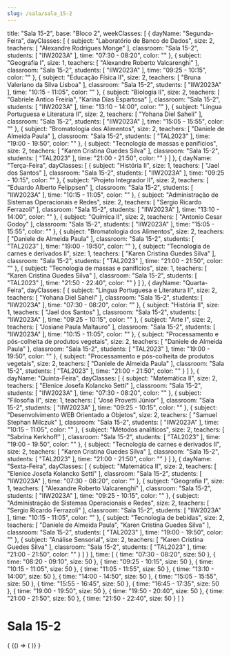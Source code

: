 ```yaml
---
slug: /sala/sala_15-2
---
```

  title: "Sala 15-2",
  base: "Bloco 2",
  weekClasses: [
    {
      dayName: "Segunda-Feira",
      dayClasses: [
        {
          subject: "Laboratório de Banco de Dados",
          size: 2,
          teachers: [
            "Alexandre Rodrigues Monge"
          ],
          classroom: "Sala 15-2",
          students: [
            "IIW2023A"
          ],
          time: "07:30 - 08:20",
          color: ""
        },
        {
          subject: "Geografia I",
          size: 1,
          teachers: [
            "Alexandre Roberto Valcarenghi"
          ],
          classroom: "Sala 15-2",
          students: [
            "IIW2023A"
          ],
          time: "09:25 - 10:15",
          color: ""
        },
        {
          subject: "Educação Física II",
          size: 2,
          teachers: [
            "Bruna Valeriano da Silva Lisboa"
          ],
          classroom: "Sala 15-2",
          students: [
            "IIW2023A"
          ],
          time: "10:15 - 11:05",
          color: ""
        },
        {
          subject: "Biologia II",
          size: 2,
          teachers: [
            "Gabriele Antico Freiria",
            "Karina Dias Espartosa"
          ],
          classroom: "Sala 15-2",
          students: [
            "IIW2023A"
          ],
          time: "13:10 - 14:00",
          color: ""
        },
        {
          subject: "Língua Portuguesa e Literatura II",
          size: 2,
          teachers: [
            "Yohana Diel Saheli"
          ],
          classroom: "Sala 15-2",
          students: [
            "IIW2023A"
          ],
          time: "15:05 - 15:55",
          color: ""
        },
        {
          subject: "Bromatologia dos Alimentos",
          size: 2,
          teachers: [
            "Daniele de Almeida Paula"
          ],
          classroom: "Sala 15-2",
          students: [
            "TAL2023"
          ],
          time: "19:00 - 19:50",
          color: ""
        },
        {
          subject: "Tecnologia de massas e panifícios",
          size: 2,
          teachers: [
            "Karen Cristina Guedes Silva"
          ],
          classroom: "Sala 15-2",
          students: [
            "TAL2023"
          ],
          time: "21:00 - 21:50",
          color: ""
        }
      ]
    },
    {
      dayName: "Terça-Feira",
      dayClasses: [
        {
          subject: "História II",
          size: 1,
          teachers: [
            "Jael dos Santos"
          ],
          classroom: "Sala 15-2",
          students: [
            "IIW2023A"
          ],
          time: "09:25 - 10:15",
          color: ""
        },
        {
          subject: "Projeto Integrador II",
          size: 2,
          teachers: [
            "Eduardo Alberto Felippsen"
          ],
          classroom: "Sala 15-2",
          students: [
            "IIW2023A"
          ],
          time: "10:15 - 11:05",
          color: ""
        },
        {
          subject: "Administração de Sistemas Operacionais e Redes",
          size: 2,
          teachers: [
            "Sergio Ricardo Ferrazoli"
          ],
          classroom: "Sala 15-2",
          students: [
            "IIW2023A"
          ],
          time: "13:10 - 14:00",
          color: ""
        },
        {
          subject: "Química II",
          size: 2,
          teachers: [
            "Antonio Cesar Godoy"
          ],
          classroom: "Sala 15-2",
          students: [
            "IIW2023A"
          ],
          time: "15:05 - 15:55",
          color: ""
        },
        {
          subject: "Bromatologia dos Alimentos",
          size: 2,
          teachers: [
            "Daniele de Almeida Paula"
          ],
          classroom: "Sala 15-2",
          students: [
            "TAL2023"
          ],
          time: "19:00 - 19:50",
          color: ""
        },
        {
          subject: "Tecnologia de carnes e derivados II",
          size: 1,
          teachers: [
            "Karen Cristina Guedes Silva"
          ],
          classroom: "Sala 15-2",
          students: [
            "TAL2023"
          ],
          time: "21:00 - 21:50",
          color: ""
        },
        {
          subject: "Tecnologia de massas e panifícios",
          size: 1,
          teachers: [
            "Karen Cristina Guedes Silva"
          ],
          classroom: "Sala 15-2",
          students: [
            "TAL2023"
          ],
          time: "21:50 - 22:40",
          color: ""
        }
      ]
    },
    {
      dayName: "Quarta-Feira",
      dayClasses: [
        {
          subject: "Língua Portuguesa e Literatura II",
          size: 2,
          teachers: [
            "Yohana Diel Saheli"
          ],
          classroom: "Sala 15-2",
          students: [
            "IIW2023A"
          ],
          time: "07:30 - 08:20",
          color: ""
        },
        {
          subject: "História II",
          size: 1,
          teachers: [
            "Jael dos Santos"
          ],
          classroom: "Sala 15-2",
          students: [
            "IIW2023A"
          ],
          time: "09:25 - 10:15",
          color: ""
        },
        {
          subject: "Arte I",
          size: 2,
          teachers: [
            "Josiane Paula Maltauro"
          ],
          classroom: "Sala 15-2",
          students: [
            "IIW2023A"
          ],
          time: "10:15 - 11:05",
          color: ""
        },
        {
          subject: "Processamento e pós-colheita de produtos vegetais",
          size: 2,
          teachers: [
            "Daniele de Almeida Paula"
          ],
          classroom: "Sala 15-2",
          students: [
            "TAL2023"
          ],
          time: "19:00 - 19:50",
          color: ""
        },
        {
          subject: "Processamento e pós-colheita de produtos vegetais",
          size: 2,
          teachers: [
            "Daniele de Almeida Paula"
          ],
          classroom: "Sala 15-2",
          students: [
            "TAL2023"
          ],
          time: "21:00 - 21:50",
          color: ""
        }
      ]
    },
    {
      dayName: "Quinta-Feira",
      dayClasses: [
        {
          subject: "Matemática II",
          size: 2,
          teachers: [
            "Elenice Josefa Kolancko Setti"
          ],
          classroom: "Sala 15-2",
          students: [
            "IIW2023A"
          ],
          time: "07:30 - 08:20",
          color: ""
        },
        {
          subject: "Filosofia II",
          size: 1,
          teachers: [
            "José Provetti Júnior"
          ],
          classroom: "Sala 15-2",
          students: [
            "IIW2023A"
          ],
          time: "09:25 - 10:15",
          color: ""
        },
        {
          subject: "Desenvolvimento WEB Orientado a Objetos",
          size: 2,
          teachers: [
            "Samuel Stephan Milczuk"
          ],
          classroom: "Sala 15-2",
          students: [
            "IIW2023A"
          ],
          time: "10:15 - 11:05",
          color: ""
        },
        {
          subject: "Métodos analíticos",
          size: 2,
          teachers: [
            "Sabrina Kerkhoff"
          ],
          classroom: "Sala 15-2",
          students: [
            "TAL2023"
          ],
          time: "19:00 - 19:50",
          color: ""
        },
        {
          subject: "Tecnologia de carnes e derivados II",
          size: 2,
          teachers: [
            "Karen Cristina Guedes Silva"
          ],
          classroom: "Sala 15-2",
          students: [
            "TAL2023"
          ],
          time: "21:00 - 21:50",
          color: ""
        }
      ]
    },
    {
      dayName: "Sexta-Feira",
      dayClasses: [
        {
          subject: "Matemática II",
          size: 2,
          teachers: [
            "Elenice Josefa Kolancko Setti"
          ],
          classroom: "Sala 15-2",
          students: [
            "IIW2023A"
          ],
          time: "07:30 - 08:20",
          color: ""
        },
        {
          subject: "Geografia I",
          size: 1,
          teachers: [
            "Alexandre Roberto Valcarenghi"
          ],
          classroom: "Sala 15-2",
          students: [
            "IIW2023A"
          ],
          time: "09:25 - 10:15",
          color: ""
        },
        {
          subject: "Administração de Sistemas Operacionais e Redes",
          size: 2,
          teachers: [
            "Sergio Ricardo Ferrazoli"
          ],
          classroom: "Sala 15-2",
          students: [
            "IIW2023A"
          ],
          time: "10:15 - 11:05",
          color: ""
        },
        {
          subject: "Tecnologia de bebidas",
          size: 2,
          teachers: [
            "Daniele de Almeida Paula",
            "Karen Cristina Guedes Silva"
          ],
          classroom: "Sala 15-2",
          students: [
            "TAL2023"
          ],
          time: "19:00 - 19:50",
          color: ""
        },
        {
          subject: "Análise Sensorial",
          size: 2,
          teachers: [
            "Karen Cristina Guedes Silva"
          ],
          classroom: "Sala 15-2",
          students: [
            "TAL2023"
          ],
          time: "21:00 - 21:50",
          color: ""
        }
      ]
    }
  ],
  time: [
    {
      time: "07:30 - 08:20",
      size: 50
    },
    {
      time: "08:20 - 09:10",
      size: 50
    },
    {
      time: "09:25 - 10:15",
      size: 50
    },
    {
      time: "10:15 - 11:05",
      size: 50
    },
    {
      time: "11:05 - 11:55",
      size: 50
    },
    {
      time: "13:10 - 14:00",
      size: 50
    },
    {
      time: "14:00 - 14:50",
      size: 50
    },
    {
      time: "15:05 - 15:55",
      size: 50
    },
    {
      time: "15:55 - 16:45",
      size: 50
    },
    {
      time: "16:45 - 17:35",
      size: 50
    },
    {
      time: "19:00 - 19:50",
      size: 50
    },
    {
      time: "19:50 - 20:40",
      size: 50
    },
    {
      time: "21:00 - 21:50",
      size: 50
    },
    {
      time: "21:50 - 22:40",
      size: 50
    }
  ]
}

# Sala 15-2

<div>
  {
    <BrowserOnly>
      {() => (
        <Grid
          title={data.title}
          weekClasses={data.weekClasses}
          time={data.time}
        />
      )}
    </BrowserOnly>
  }
</div>

